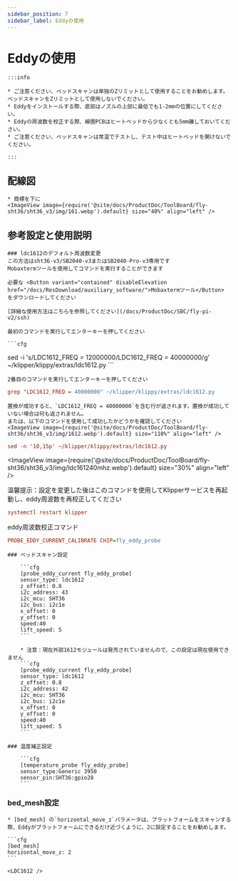 ```yaml
---
sidebar_position: 7
sidebar_label: Eddyの使用
---
```



# Eddyの使用

    :::info

    * ご注意ください、ベッドスキャンは単独のZリミットとして使用することをお勧めします。ベッドスキャンをZリミットとして使用しないでください。
    * Eddyをインストールする際、底部はノズルの上部に最低でも1-2mmの位置にしてください。
    * Eddyの周波数を校正する際、線圈PCBはヒートベッドから少なくとも5mm離しておいてください。
    * ご注意ください、ベッドスキャンは常温でテストし、テスト中はヒートベッドを開けないでください。

    :::

## 配線図

    * 商標を下に
    <ImageView image={require('@site/docs/ProductDoc/ToolBoard/fly-sht36/sht36_v3/img/161.webp').default} size="40%" align="left" />

## 参考設定と使用説明

    ### ldc1612のデフォルト周波数変更
    この方法はsht36-v3/SB2040-v3またはSB2040-Pro-v3専用です
    Mobaxtermツールを使用してコマンドを実行することができます

    必要な <Button variant="contained" disableElevation href="/docs/ResDownload/auxiliary_software/">Mobaxtermツール</Button> をダウンロードしてください

    [詳細な使用方法はこちらを参照してください](/docs/ProductDoc/SBC/fly-pi-v2/ssh)

    最初のコマンドを実行してエンターキーを押してください

    ```cfg
sed -i 's/LDC1612_FREQ = 12000000/LDC1612_FREQ = 40000000/g' ~/klipper/klippy/extras/ldc1612.py
    ```

    2番目のコマンドを実行してエンターキーを押してください
  ```cfg
grep "LDC1612_FREQ = 40000000" ~/klipper/klippy/extras/ldc1612.py
  ```
    置換が成功すると、`LDC1612_FREQ = 40000000`を含む行が返されます。置換が成功していない場合は何も返されません。
    または、以下のコマンドを使用して成功したかどうかを確認してください
    <ImageView image={require('@site/docs/ProductDoc/ToolBoard/fly-sht36/sht36_v3/img/1612.webp').default} size="110%" align="left" />
```cfg
sed -n '10,15p' ~/klipper/klippy/extras/ldc1612.py
```
   <ImageView image={require('@site/docs/ProductDoc/ToolBoard/fly-sht36/sht36_v3/img/ldc161240mhz.webp').default} size="30%" align="left" />

   温馨提示：設定を変更した後はこのコマンドを使用してKlipperサービスを再起動し、eddy周波数を再校正してください
   ```cfg
   systemctl restart klipper
   ```
   eddy周波数校正コマンド
   ```cfg
   PROBE_EDDY_CURRENT_CALIBRATE CHIP=fly_eddy_probe
   ```


    ### ベッドスキャン設定

        ```cfg
        [probe_eddy_current fly_eddy_probe]
        sensor_type: ldc1612
        z_offset: 0.8
        i2c_address: 43
        i2c_mcu: SHT36
        i2c_bus: i2c1e
        x_offset: 0
        y_offset: 0
        speed:40
        lift_speed: 5
        ```

        * 注意：現在外部1612モジュールは発売されていませんので、この設定は現在使用できません
        ```cfg
        [probe_eddy_current fly_eddy_probe]
        sensor_type: ldc1612
        z_offset: 0.8
        i2c_address: 42
        i2c_mcu: SHT36
        i2c_bus: i2c1e
        x_offset: 0
        y_offset: 0
        speed:40
        lift_speed: 5
        ```

    ### 温度補正設定

        ```cfg
        [temperature_probe fly_eddy_probe]
        sensor_type:Generic 3950
        sensor_pin:SHT36:gpio28
        ```

### bed_mesh設定

    * [bed_mesh] の`horizontal_move_z`パラメータは、プラットフォームをスキャンする際、Eddyがプラットフォームにできるだけ近づくように、2に設定することをお勧めします。

    ```cfg
    [bed_mesh]
    horizontal_move_z: 2
    ```

    <LDC1612 />